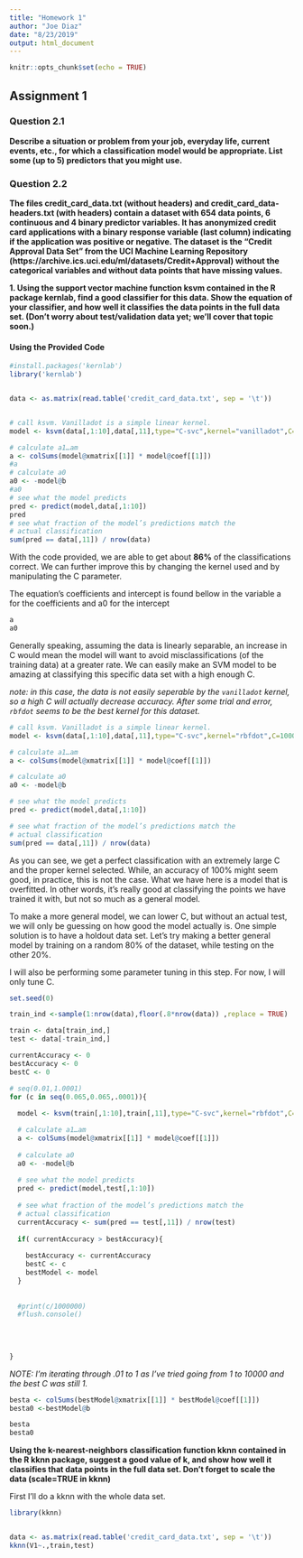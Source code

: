 ```yaml
---
title: "Homework 1"
author: "Joe Diaz"
date: "8/23/2019"
output: html_document
---
```


```r
knitr::opts_chunk$set(echo = TRUE)
```

## Assignment 1

### Question 2.1

**Describe a situation or problem from your job, everyday life, current events, etc., for which a
classification model would be appropriate. List some (up to 5) predictors that you might use.**


### Question 2.2

**The files credit_card_data.txt (without headers) and credit_card_data-headers.txt
(with headers) contain a dataset with 654 data points, 6 continuous and 4 binary predictor variables. It
has anonymized credit card applications with a binary response variable (last column) indicating if the
application was positive or negative. The dataset is the “Credit Approval Data Set” from the UCI Machine
Learning Repository (https://archive.ics.uci.edu/ml/datasets/Credit+Approval) without the categorical
variables and without data points that have missing values.**


**1. Using the support vector machine function ksvm contained in the R package kernlab, find a
good classifier for this data. Show the equation of your classifier, and how well it classifies the
data points in the full data set. (Don’t worry about test/validation data yet; we’ll cover that
topic soon.)**



#### Using the Provided Code
```r
#install.packages('kernlab')
library('kernlab')


data <- as.matrix(read.table('credit_card_data.txt', sep = '\t'))


# call ksvm. Vanilladot is a simple linear kernel.
model <- ksvm(data[,1:10],data[,11],type="C-svc",kernel="vanilladot",C=100,scaled=TRUE)

# calculate a1…am
a <- colSums(model@xmatrix[[1]] * model@coef[[1]])
#a
# calculate a0
a0 <- -model@b
#a0
# see what the model predicts
pred <- predict(model,data[,1:10])
pred
# see what fraction of the model’s predictions match the
# actual classification
sum(pred == data[,11]) / nrow(data)

```

With the code provided, we are able to get about **86%** of the classifications correct. We can further improve this by changing the kernel used and by manipulating the C parameter.

The equation's coefficients and intercept is found bellow in the variable a for the coefficients and a0 for the intercept

``` r

a
a0

```


Generally speaking, assuming the data is linearly separable, an increase in C would mean the model will want to avoid misclassifications (of the training data) at a greater rate. We can easily make an SVM model to be amazing at classifying this specific data set with a high enough C.

_note: in this case, the data is not easily seperable by the `vanilladot` kernel, so a high C will actually decrease accuracy. After some trial and error, `rbfdot` seems to be the best kernel for this dataset._



```r
# call ksvm. Vanilladot is a simple linear kernel.
model <- ksvm(data[,1:10],data[,11],type="C-svc",kernel="rbfdot",C=10000000,scaled=TRUE)

# calculate a1…am
a <- colSums(model@xmatrix[[1]] * model@coef[[1]])

# calculate a0
a0 <- -model@b

# see what the model predicts
pred <- predict(model,data[,1:10])

# see what fraction of the model’s predictions match the
# actual classification
sum(pred == data[,11]) / nrow(data)

```



As you can see, we get a perfect classification with an extremely large C and the proper kernel selected. While, an accuracy of 100% might seem good, in practice, this is not the case. What we have here is a model that is overfitted. In other words, it's really good at classifying the points we have trained it with, but not so much as a general model.


To make a more general model, we can lower C, but without an actual test, we will only be guessing on how good the model actually is. One simple solution is to have a holdout data set. Let's try making a better general model by training on a random 80% of the dataset, while testing on the other 20%.

I will also be performing some parameter tuning in this step. For now, I will only tune C.

```r
set.seed(0)

train_ind <-sample(1:nrow(data),floor(.8*nrow(data)) ,replace = TRUE)

train <- data[train_ind,]
test <- data[-train_ind,]

currentAccuracy <- 0
bestAccuracy <- 0
bestC <- 0

# seq(0.01,1.0001)
for (c in seq(0.065,0.065,.0001)){
  
  model <- ksvm(train[,1:10],train[,11],type="C-svc",kernel="rbfdot",C=c,scaled=TRUE)

  # calculate a1…am
  a <- colSums(model@xmatrix[[1]] * model@coef[[1]])
  
  # calculate a0
  a0 <- -model@b
  
  # see what the model predicts
  pred <- predict(model,test[,1:10])
  
  # see what fraction of the model’s predictions match the
  # actual classification
  currentAccuracy <- sum(pred == test[,11]) / nrow(test)
  
  if( currentAccuracy > bestAccuracy){
    
    bestAccuracy <- currentAccuracy
    bestC <- c
    bestModel <- model
  }
  
  
  #print(c/1000000)
  #flush.console()
  
  
  
  
}

```


_NOTE: I'm iterating through .01 to 1 as I've tried going from 1 to 10000 and the best C was still 1._
```r

besta <- colSums(bestModel@xmatrix[[1]] * bestModel@coef[[1]])
besta0 <-bestModel@b

besta
besta0
```

**Using the k-nearest-neighbors classification function kknn contained in the R kknn package,
suggest a good value of k, and show how well it classifies that data points in the full data set.
Don’t forget to scale the data (scale=TRUE in kknn)**




First I'll do a kknn with the whole data set.
``` r
library(kknn)


data <- as.matrix(read.table('credit_card_data.txt', sep = '\t'))
kknn(V1~.,train,test)

```
